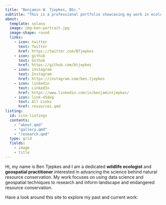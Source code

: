 ---
title: "Benjamin W. Tjepkes, BSc."
subtitle: "This is a professional portfolio showcasing my work in ecology and geospatial."
about:
  template: solana
  image: img-ben-portrait.jpg
  image-shape: round
  links:
    - icon: twitter
      text: Twitter
      href: https://twitter.com/BTjepkes
    - icon: github
      text: Github
      href: https://github.com/btjepkes
    - icon: instagram
      text: Instagram
      href: https://instagram.com/ben.tjepkes
    - icon: linkedin
      text: LinkedIn
      href: https://www.linkedin.com/in/benjamintjepkes/
    - icon: link-45deg
      text: All Links
      href: resources.qmd
listing:
  id: site-listings
  contents:
    - "about.qmd"
    - "gallery.qmd"
    - "research.qmd"
  type: grid
  fields: 
    - image
    - title
---

Hi, my name is Ben Tjepkes and I am a dedicated **wildlife ecologist** and **geospatial practitioner** interested in advancing the science behind natural resource conservation. My work focuses on using data science and geospatial techniques to research and inform landscape and endangered resource conservation.

Have a look around this site to explore my past and current work:

::: {#site-listings}
:::

